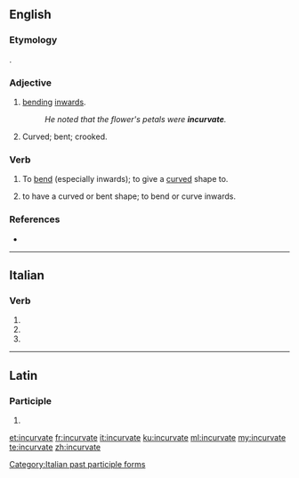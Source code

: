 ==English==

===Etymology===
{{etyl|la|en}} {{lena}} {{m|la|incurvatus}}.

===Adjective===
{{en-adj}}

# [[bending]] [[inwards]].
#: ''He noted that the flower's petals were '''incurvate'''.''
# Curved; bent; crooked.
#: {{rfquotek|Derham}}

===Verb===
{{en-verb|incurvates|incurvating|incurvated}}

# {{label|en|transitive}} To [[bend]] (especially inwards); to give a [[curved]] shape to.
# {{label|en|intransitive}} to have a curved or bent shape; to bend or curve inwards.

===References===
* {{R:OED2}}

----

==Italian==

===Verb===
{{head|it|verb form}}

# {{inflection of|incurvare||2|p|pres|indc|lang=it}}
# {{inflection of|incurvare||2|p|impr|lang=it}}
# {{feminine plural of|incurvato|lang=it}}

[[Category:Italian past participle forms]]

----

==Latin==

===Participle===
{{la-part-form|incurvāte}}

# {{inflection of|incurvātus||voc|m|s|lang=la}}

[[et:incurvate]]
[[fr:incurvate]]
[[it:incurvate]]
[[ku:incurvate]]
[[ml:incurvate]]
[[my:incurvate]]
[[te:incurvate]]
[[zh:incurvate]]